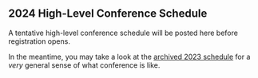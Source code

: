 
<SiteLayout title="Schedule" accent="amber">
<br />

<div className="text-bright-peach font-bold">

## 2024 High-Level Conference Schedule

</div>

A tentative high-level conference schedule will be posted here before registration opens.

In the meantime, you may take a look at the [archived 2023 schedule](/archive/2023/schedule) for a _very_ general sense of what conference is like.

</SiteLayout>
